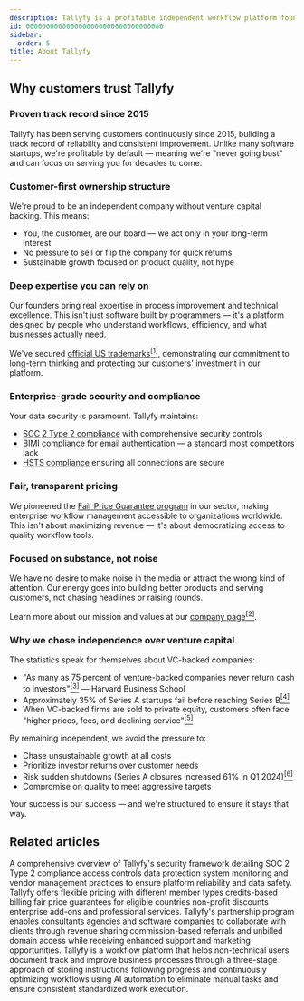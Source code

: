```yaml
---
description: Tallyfy is a profitable independent workflow platform founded in 2015 that prioritizes long-term customer success through stable ownership fair pricing and enterprise-grade security without the risks of venture capital backing.
id: 0000000000000000000000000000000000
sidebar:
  order: 5
title: About Tallyfy
---
```


## Why customers trust Tallyfy

### Proven track record since 2015

Tallyfy has been serving customers continuously since 2015, building a track record of reliability and consistent improvement. Unlike many software startups, we're profitable by default — meaning we're "never going bust" and can focus on serving you for decades to come.

### Customer-first ownership structure

We're proud to be an independent company without venture capital backing. This means:
- You, the customer, are our board — we act only in your long-term interest
- No pressure to sell or flip the company for quick returns
- Sustainable growth focused on product quality, not hype

### Deep expertise you can rely on

Our founders bring real expertise in process improvement and technical excellence. This isn't just software built by programmers — it's a platform designed by people who understand workflows, efficiency, and what businesses actually need.

We've secured [official US trademarks](https://tallyfy.com/legal/trademarks/)<a href="https://tallyfy.com/legal/trademarks/" target="_blank"><sup>[1]</sup></a>, demonstrating our commitment to long-term thinking and protecting our customers' investment in our platform.

### Enterprise-grade security and compliance

Your data security is paramount. Tallyfy maintains:
- [SOC 2 Type 2 compliance](/products/pro/compliance/) with comprehensive security controls
- [BIMI compliance](/products/pro/compliance/bimi-compliance/) for email authentication — a standard most competitors lack
- [HSTS compliance](/products/pro/compliance/hsts-compliance/) ensuring all connections are secure

### Fair, transparent pricing

We pioneered the [Fair Price Guarantee program](/products/pro/pricing/) in our sector, making enterprise workflow management accessible to organizations worldwide. This isn't about maximizing revenue — it's about democratizing access to quality workflow tools.

### Focused on substance, not noise

We have no desire to make noise in the media or attract the wrong kind of attention. Our energy goes into building better products and serving customers, not chasing headlines or raising rounds.

Learn more about our mission and values at our [company page](https://tallyfy.com/about-tallyfy/)<a href="https://tallyfy.com/about-tallyfy/" rel="nofollow" target="_blank"><sup>[2]</sup></a>.

### Why we chose independence over venture capital

The statistics speak for themselves about VC-backed companies:

- "As many as 75 percent of venture-backed companies never return cash to investors"<a href="https://www.hbs.edu/news/Pages/item.aspx?num=214" rel="nofollow" target="_blank"><sup>[3]</sup></a> — Harvard Business School
- Approximately 35% of Series A startups fail before reaching Series B<a href="https://www.luisazhou.com/blog/startup-failure-statistics" rel="nofollow" target="_blank"><sup>[4]</sup></a>
- When VC-backed firms are sold to private equity, customers often face "higher prices, fees, and declining service"<a href="https://www.ineteconomics.org/perspectives/blog/private-equity-is-out-of-control-and-looting-america-this-prosecutor-says-we-can-fix-it" rel="nofollow" target="_blank"><sup>[5]</sup></a>

By remaining independent, we avoid the pressure to:
- Chase unsustainable growth at all costs
- Prioritize investor returns over customer needs  
- Risk sudden shutdowns (Series A closures increased 61% in Q1 2024)<a href="https://carta.com/data/startup-shutdowns-q1-2024/" rel="nofollow" target="_blank"><sup>[6]</sup></a>
- Compromise on quality to meet aggressive targets

Your success is our success — and we're structured to ensure it stays that way.


## Related articles
<CardGrid>
<LinkTitleCard header="<b>Pro > Compliance</b>" href="/products/pro/compliance/" > A comprehensive overview of Tallyfy's security framework detailing SOC 2 Type 2 compliance access controls data protection system monitoring and vendor management practices to ensure platform reliability and data safety. </LinkTitleCard>
<LinkTitleCard header="<b>Pro > Pricing</b>" href="/products/pro/pricing/" > Tallyfy offers flexible pricing with different member types credits-based billing fair price guarantees for eligible countries non-profit discounts enterprise add-ons and professional services. </LinkTitleCard>
<LinkTitleCard header="<b>Miscellaneous > Become a Tallyfy partner</b>" href="/products/pro/miscellaneous/how-can-i-become-a-tallyfy-partner/" > Tallyfy's partnership program enables consultants agencies and software companies to collaborate with clients through revenue sharing commission-based referrals and unbilled domain access while receiving enhanced support and marketing opportunities. </LinkTitleCard>
<LinkTitleCard header="<b>Introduction</b>" href="/products/pro/" > Tallyfy is a workflow platform that helps non-technical users document track and improve business processes through a three-stage approach of storing instructions following progress and continuously optimizing workflows using AI automation to eliminate manual tasks and ensure consistent standardized work execution. </LinkTitleCard>
</CardGrid> 